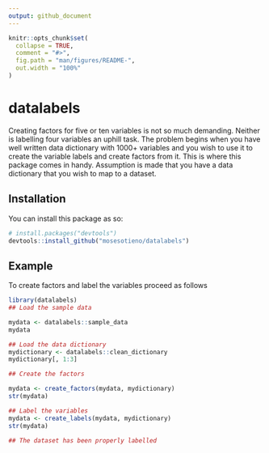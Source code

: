 ```yaml
---
output: github_document
---
```


```r
knitr::opts_chunk$set(
  collapse = TRUE,
  comment = "#>",
  fig.path = "man/figures/README-",
  out.width = "100%"
)
```

# datalabels

Creating factors for five or ten variables is not so much demanding. Neither is labelling four variables an uphill task. The problem begins when you have well written data dictionary with 1000+ variables and you wish to use it to create the variable labels and create factors from it. This is where this package comes in handy. Assumption is made that you have a data dictionary that you wish to map to a dataset.

## Installation

You can install this package as so:

``` r
# install.packages("devtools")
devtools::install_github("mosesotieno/datalabels")
```
## Example

To create factors and label the variables proceed as follows

```r
library(datalabels)
## Load the sample data

mydata <- datalabels::sample_data
mydata

## Load the data dictionary
mydictionary <- datalabels::clean_dictionary
mydictionary[, 1:3]

## Create the factors

mydata <- create_factors(mydata, mydictionary)
str(mydata)

## Label the variables 
mydata <- create_labels(mydata, mydictionary)
str(mydata)

## The dataset has been properly labelled

```

